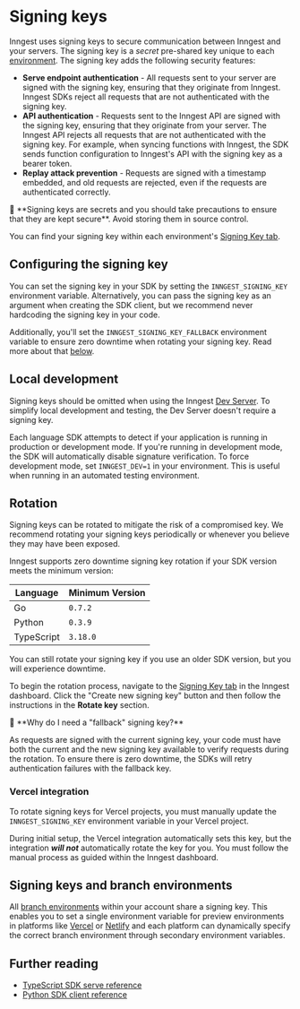 
# Signing keys

Inngest uses signing keys to secure communication between Inngest and your servers. The signing key is a _secret_ pre-shared key unique to each [environment](/docs/platform/environments). The signing key adds the following security features:

* **Serve endpoint authentication** - All requests sent to your server are signed with the signing key, ensuring that they originate from Inngest. Inngest SDKs reject all requests that are not authenticated with the signing key.
* **API authentication** - Requests sent to the Inngest API are signed with the signing key, ensuring that they originate from your server. The Inngest API rejects all requests that are not authenticated with the signing key. For example, when syncing functions with Inngest, the SDK sends function configuration to Inngest's API with the signing key as a bearer token.
* **Replay attack prevention** - Requests are signed with a timestamp embedded, and old requests are rejected, even if the requests are authenticated correctly.

<Callout variant="warning">
  🔐 **Signing keys are secrets and you should take precautions to ensure that they are kept secure**. Avoid storing them in source control.
</Callout>

You can find your signing key within each environment's [Signing Key tab](https://app.inngest.com/env/production/manage/signing-key).

## Configuring the signing key

You can set the signing key in your SDK by setting the `INNGEST_SIGNING_KEY` environment variable. Alternatively, you can pass the signing key as an argument when creating the SDK client, but we recommend never hardcoding the signing key in your code.

Additionally, you'll set the `INNGEST_SIGNING_KEY_FALLBACK` environment variable to ensure zero downtime when rotating your signing key. Read more about that [below](#rotation).

## Local development

Signing keys should be omitted when using the Inngest [Dev Server](/docs/local-development). To simplify local development and testing, the Dev Server doesn't require a signing key.

Each language SDK attempts to detect if your application is running in production or development mode. If you're running in development mode, the SDK will automatically disable signature verification. To force development mode, set `INNGEST_DEV=1` in your environment. This is useful when running in an automated testing environment.

## Rotation

Signing keys can be rotated to mitigate the risk of a compromised key. We recommend rotating your signing keys periodically or whenever you believe they may have been exposed.

Inngest supports zero downtime signing key rotation if your SDK version meets the minimum version:

| Language    | Minimum Version |
| ----------- | --------------- |
| Go          | `0.7.2`         |
| Python      | `0.3.9`         |
| TypeScript  | `3.18.0`        |

You can still rotate your signing key if you use an older SDK version, but you will experience downtime.

To begin the rotation process, navigate to the [Signing Key tab](https://app.inngest.com/env/production/manage/signing-key) in the Inngest dashboard. Click the "Create new signing key" button and then follow the instructions in the **Rotate key** section.

<Callout variant="info">
🤔 **Why do I need a "fallback" signing key?**

As requests are signed with the current signing key, your code must have both the current and the new signing key available to verify requests during the rotation. To ensure there is zero downtime, the SDKs will retry authentication failures with the fallback key.
</Callout>

### Vercel integration

To rotate signing keys for Vercel projects, you must manually update the `INNGEST_SIGNING_KEY` environment variable in your Vercel project.

During initial setup, the Vercel integration automatically sets this key, but the integration **_will not_** automatically rotate the key for you. You must follow the manual process as guided within the Inngest dashboard.

## Signing keys and branch environments

All [branch environments](/docs/platform/environments#configuring-branch-environments) within your account share a signing key. This enables you to set a single environment variable for preview environments in platforms like [Vercel](/docs/deploy/vercel) or [Netlify](/docs/deploy/netlify) and each platform can dynamically specify the correct branch environment through secondary environment variables.

## Further reading

* [TypeScript SDK serve reference](/docs/reference/serve#signingKey)
* [Python SDK client reference](/docs/reference/python/client/overview#signing_key)
